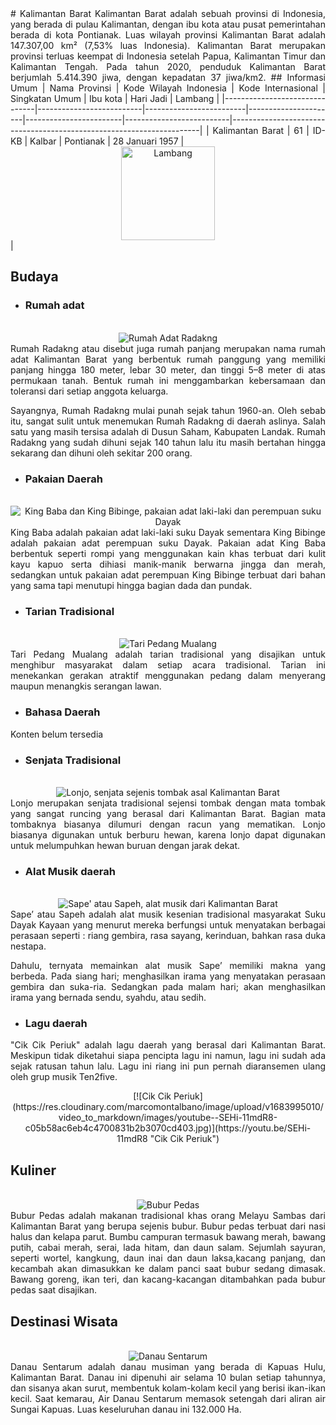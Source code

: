 <div align="justify">
   # Kalimantan Barat
   Kalimantan Barat adalah sebuah provinsi di Indonesia, yang berada di pulau Kalimantan, dengan ibu kota atau pusat pemerintahan berada di kota Pontianak. Luas wilayah provinsi Kalimantan Barat adalah 147.307,00 km² (7,53% luas Indonesia). Kalimantan Barat merupakan provinsi terluas keempat di Indonesia setelah Papua, Kalimantan Timur dan Kalimantan Tengah. Pada tahun 2020, penduduk Kalimantan Barat berjumlah 5.414.390 jiwa, dengan kepadatan 37 jiwa/km2.
   ## Informasi Umum
   | Nama Provinsi                 | Kode Wilayah Indonesia   | Kode Internasional      |    Singkatan Umum    |      Ibu kota          |        Hari Jadi         |      Lambang                                                              |
   |-------------------------------|--------------------------|-------------------------|----------------------|------------------------|--------------------------|----------------------------------------------------------------------|
   |  Kalimantan Barat             |             61           |         ID-KB           |       Kalbar         |      Pontianak         |    28 Januari 1957       | <div align="center"><img alt="Lambang" width="150" src="https://upload.wikimedia.org/wikipedia/commons/thumb/5/5d/Coat_of_arms_of_West_Kalimantan.svg/90px-Coat_of_arms_of_West_Kalimantan.svg.png"/></div> |

   ## Budaya

   - ### Rumah adat
   <br/>
   <div align="center"><img alt="Rumah Adat Radakng" src="https://cdnwpedutorenews.gramedia.net/wp-content/uploads/2022/01/02204311/Rumah-Adat-Kalimantan-Barat-6.jpg"/></div>
   Rumah Radakng atau disebut juga rumah panjang merupakan nama rumah adat Kalimantan Barat yang berbentuk rumah panggung yang memiliki panjang hingga 180 meter, lebar 30 meter, dan tinggi 5–8 meter di atas permukaan tanah. Bentuk rumah ini menggambarkan kebersamaan dan toleransi dari setiap anggota keluarga. 

   Sayangnya, Rumah Radakng mulai punah sejak tahun 1960-an. Oleh sebab itu, sangat sulit untuk menemukan Rumah Radakng di daerah aslinya. Salah satu yang masih tersisa adalah di Dusun Saham, Kabupaten Landak. Rumah Radakng yang sudah dihuni sejak 140 tahun lalu itu masih bertahan hingga sekarang dan dihuni oleh sekitar 200 orang.
   
   - ### Pakaian Daerah
   <br/>
   <div align="center"><img alt="King Baba dan King Bibinge, pakaian adat laki-laki dan perempuan suku Dayak" src="https://holidayayo.com/images/20220427130010_big_730x400_1.webp"/></div>
   King Baba adalah pakaian adat laki-laki suku Dayak sementara King Bibinge adalah pakaian adat perempuan suku Dayak. Pakaian adat King Baba berbentuk seperti rompi yang menggunakan kain khas terbuat dari kulit kayu kapuo serta dihiasi manik-manik berwarna jingga dan merah, sedangkan untuk pakaian adat perempuan King Bibinge terbuat dari bahan yang sama tapi menutupi hingga bagian dada dan pundak.

   - ### Tarian Tradisional
   <br/>
   <div align="center"><img alt="Tari Pedang Mualang" src="https://seringjalan.com/wp-content/uploads/2020/04/63da46eb0c2a-5e1cb429d541df63b243ffd2.jpg"/></div>
   Tari Pedang Mualang adalah tarian tradisional yang disajikan untuk menghibur masyarakat dalam setiap acara tradisional. Tarian ini menekankan gerakan atraktif menggunakan pedang dalam menyerang maupun menangkis serangan lawan.
   
   - ### Bahasa Daerah
   Konten belum tersedia
   
   - ### Senjata Tradisional
   <br/>
   <div align="center"><img alt="Lonjo, senjata sejenis tombak asal Kalimantan Barat" src="https://i0.wp.com/www.romadecade.org/wp-content/uploads/2021/10/Senjata-Tradisional-Lonjo.jpg?w=800&ssl=1"/></div>
   Lonjo merupakan senjata tradisional sejensi tombak dengan mata tombak yang sangat runcing yang berasal dari Kalimantan Barat. Bagian mata tombaknya biasanya dilumuri dengan racun yang mematikan. Lonjo biasanya digunakan untuk berburu hewan, karena lonjo dapat digunakan untuk melumpuhkan hewan buruan dengan jarak dekat. 
   
   - ### Alat Musik daerah
   <br/>
   <div align="center"><img alt="Sape' atau Sapeh, alat musik dari Kalimantan Barat" src="https://diskominfo.kaltimprov.go.id/storage/image/IX0CVBTj2gsNFZgL.jpg"/></div>
   Sape’ atau Sapeh adalah alat musik kesenian tradisional masyarakat Suku Dayak Kayaan yang menurut mereka berfungsi untuk menyatakan berbagai perasaan seperti : riang gembira, rasa sayang, kerinduan, bahkan rasa duka nestapa.

   Dahulu, ternyata memainkan alat musik Sape’ memiliki makna yang berbeda. Pada siang hari; menghasilkan irama yang menyatakan perasaan gembira dan suka-ria. Sedangkan pada malam hari; akan menghasilkan irama yang bernada sendu, syahdu, atau sedih.
   
   - ### Lagu daerah
   "Cik Cik Periuk" adalah lagu daerah yang berasal dari Kalimantan Barat. Meskipun tidak diketahui siapa pencipta lagu ini namun, lagu ini sudah ada sejak ratusan tahun lalu. Lagu ini riang ini pun pernah diaransemen ulang oleh grup musik Ten2five.
   <br/>
   <div align="center">[![Cik Cik Periuk](https://res.cloudinary.com/marcomontalbano/image/upload/v1683995010/video_to_markdown/images/youtube--SEHi-11mdR8-c05b58ac6eb4c4700831b2b3070cd403.jpg)](https://youtu.be/SEHi-11mdR8 "Cik Cik Periuk")</div>
   
   ## Kuliner
   <br/>
   <div align="center"><img alt="Bubur Pedas" src="https://awsimages.detik.net.id/community/media/visual/2021/01/13/bubur-pedas-khas-sambas-5.jpeg?w=700&q=90"/></div>
   Bubur Pedas adalah makanan tradisional khas orang Melayu Sambas dari Kalimantan Barat yang berupa sejenis bubur. Bubur pedas terbuat dari nasi halus dan kelapa parut. Bumbu campuran termasuk bawang merah, bawang putih, cabai merah, serai, lada hitam, dan daun salam. Sejumlah sayuran, seperti wortel, kangkung, daun inai dan daun laksa,kacang panjang, dan kecambah akan dimasukkan ke dalam panci saat bubur sedang dimasak. Bawang goreng, ikan teri, dan kacang-kacangan ditambahkan pada bubur pedas saat disajikan. 

   ## Destinasi Wisata
   <br/>
   <div align="center"><img alt="Danau Sentarum" src="https://dynamic-media-cdn.tripadvisor.com/media/photo-o/07/59/cb/ce/sentarum-lake.jpg?w=1200&h=-1&s=1"/></div>
   Danau Sentarum adalah danau musiman yang berada di Kapuas Hulu, Kalimantan Barat. Danau ini dipenuhi air selama 10 bulan setiap tahunnya, dan sisanya akan surut, membentuk kolam-kolam kecil yang berisi ikan-ikan kecil. Saat kemarau, Air Danau Sentarum memasok setengah dari aliran air Sungai Kapuas. Luas keseluruhan danau ini 132.000 Ha.
</div>